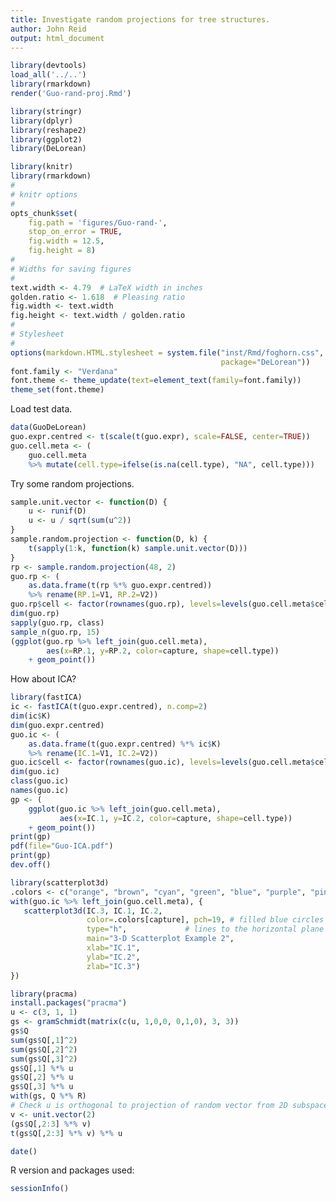 ```yaml
---
title: Investigate random projections for tree structures.
author: John Reid
output: html_document
---
```


```r
library(devtools)
load_all('../..')
library(rmarkdown)
render('Guo-rand-proj.Rmd')

```


```r
library(stringr)
library(dplyr)
library(reshape2)
library(ggplot2)
library(DeLorean)

```


```r
library(knitr)
library(rmarkdown)
#
# knitr options
#
opts_chunk$set(
    fig.path = 'figures/Guo-rand-',
    stop_on_error = TRUE,
    fig.width = 12.5,
    fig.height = 8)
#
# Widths for saving figures
#
text.width <- 4.79  # LaTeX width in inches
golden.ratio <- 1.618  # Pleasing ratio
fig.width <- text.width
fig.height <- text.width / golden.ratio
#
# Stylesheet
#
options(markdown.HTML.stylesheet = system.file("inst/Rmd/foghorn.css",
                                               package="DeLorean"))
font.family <- "Verdana"
font.theme <- theme_update(text=element_text(family=font.family))
theme_set(font.theme)

```



Load test data.
```r
data(GuoDeLorean)
guo.expr.centred <- t(scale(t(guo.expr), scale=FALSE, center=TRUE))
guo.cell.meta <- (
    guo.cell.meta
    %>% mutate(cell.type=ifelse(is.na(cell.type), "NA", cell.type)))

```


Try some random projections.
```r
sample.unit.vector <- function(D) {
    u <- runif(D)
    u <- u / sqrt(sum(u^2))
}
sample.random.projection <- function(D, k) {
    t(sapply(1:k, function(k) sample.unit.vector(D)))
}
rp <- sample.random.projection(48, 2)
guo.rp <- (
    as.data.frame(t(rp %*% guo.expr.centred))
    %>% rename(RP.1=V1, RP.2=V2))
guo.rp$cell <- factor(rownames(guo.rp), levels=levels(guo.cell.meta$cell))
dim(guo.rp)
sapply(guo.rp, class)
sample_n(guo.rp, 15)
(ggplot(guo.rp %>% left_join(guo.cell.meta),
        aes(x=RP.1, y=RP.2, color=capture, shape=cell.type))
    + geom_point())

```

How about ICA?
```r
library(fastICA)
ic <- fastICA(t(guo.expr.centred), n.comp=2)
dim(ic$K)
dim(guo.expr.centred)
guo.ic <- (
    as.data.frame(t(guo.expr.centred) %*% ic$K)
    %>% rename(IC.1=V1, IC.2=V2))
guo.ic$cell <- factor(rownames(guo.ic), levels=levels(guo.cell.meta$cell))
dim(guo.ic)
class(guo.ic)
names(guo.ic)
gp <- (
    ggplot(guo.ic %>% left_join(guo.cell.meta),
           aes(x=IC.1, y=IC.2, color=capture, shape=cell.type))
    + geom_point())
print(gp)
pdf(file="Guo-ICA.pdf")
print(gp)
dev.off()

library(scatterplot3d)
.colors <- c("orange", "brown", "cyan", "green", "blue", "purple", "pink")
with(guo.ic %>% left_join(guo.cell.meta), {
   scatterplot3d(IC.3, IC.1, IC.2,
                 color=.colors[capture], pch=19, # filled blue circles
                 type="h",             # lines to the horizontal plane
                 main="3-D Scatterplot Example 2",
                 xlab="IC.1",
                 ylab="IC.2",
                 zlab="IC.3")
})

```


```r
library(pracma)
install.packages("pracma")
u <- c(3, 1, 1)
gs <- gramSchmidt(matrix(c(u, 1,0,0, 0,1,0), 3, 3))
gs$Q
sum(gs$Q[,1]^2)
sum(gs$Q[,2]^2)
sum(gs$Q[,3]^2)
gs$Q[,1] %*% u
gs$Q[,2] %*% u
gs$Q[,3] %*% u
with(gs, Q %*% R)
# Check u is orthogonal to projection of random vector from 2D subspace
v <- unit.vector(2)
(gs$Q[,2:3] %*% v)
t(gs$Q[,2:3] %*% v) %*% u

```


```r
date()
```


R version and packages used:
```r
sessionInfo()
```
